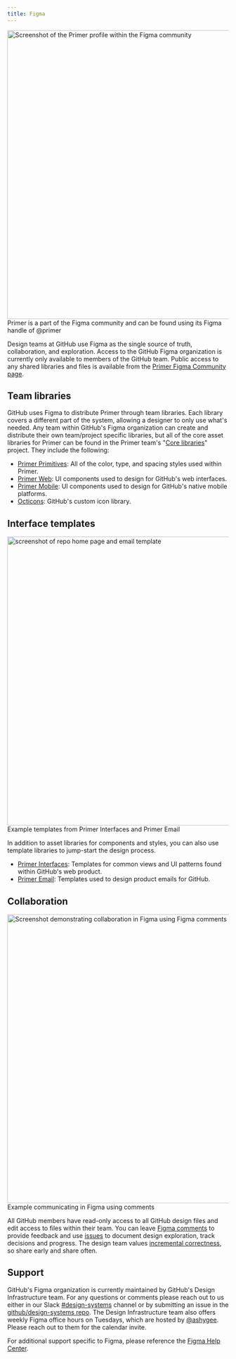 ```yaml
---
title: Figma
---
```



<Flex mb={4} flexDirection="column">
    <Flex bg="gray.1" justifyContent="center">
        <img width="656" alt="Screenshot of the Primer profile within the Figma community" src="https://user-images.githubusercontent.com/10384315/93832644-3028e080-fc2b-11ea-88d1-a7515c04fe39.png">
    </Flex>
    <Caption>Primer is a part of the Figma community and can be found using its Figma handle of @primer</Caption>
</Flex>

Design teams at GitHub use Figma as the single source of truth, collaboration, and exploration. Access to the GitHub Figma organization is currently only available to members of the GitHub team. Public access to any shared libraries and files is available from the [Primer Figma Community page](https://www.figma.com/@primer).

## Team libraries

GitHub uses Figma to distribute Primer through team libraries. Each library covers a different part of the system, allowing a designer to only use what's needed. Any team within GitHub's Figma organization can create and distribute their own team/project specific libraries, but all of the core asset libraries for Primer can be found in the Primer team's "[Core libraries](https://www.figma.com/files/797266083973274396/project/8172024/Core-libraries)" project. They include the following:

- [Primer Primitives](https://www.figma.com/file/B5XPE8IwGPIZDAvN7jqWqx/Primer-Primitives): All of the color, type, and spacing styles used within Primer.
- [Primer Web](https://www.figma.com/file/GCvY3Qv8czRgZgvl1dG6lp/Primer-Web): UI components used to design for GitHub's web interfaces.
- [Primer Mobile](https://www.figma.com/file/csCViryWkkXwBsK1aLrO0X/Primer-Mobile): UI components used to design for GitHub's native mobile platforms.
- [Octicons](https://www.figma.com/file/1ljgTFkT5NKNRfq5hw07JQ/Octicons): GitHub's custom icon library.

## Interface templates

<Flex mb={4} flexDirection="column">
    <Flex bg="gray.1" justifyContent="center">
        <img width="656" alt="screenshot of repo home page and email template" src="https://user-images.githubusercontent.com/10384315/93832849-d1b03200-fc2b-11ea-98ff-685f22236f6f.png">
    </Flex>
    <Caption>Example templates from Primer Interfaces and Primer Email</Caption>
</Flex>

In addition to asset libraries for components and styles, you can also use template libraries to jump-start the design process.

- [Primer Interfaces](https://www.figma.com/file/Y2xJLFBrU7yyiDLlEkQXcF/Primer-Interfaces): Templates for common views and UI patterns found within GitHub's web product.
- [Primer Email](https://www.figma.com/file/MZM32u6Q80DOvOGlDCNIyc/Primer-Email): Templates used to design product emails for GitHub.

## Collaboration

<Flex mb={4} flexDirection="column">
    <Flex bg="gray.1" justifyContent="center">
        <img width="656" alt="Screenshot demonstrating collaboration in Figma using Figma comments" src="https://user-images.githubusercontent.com/10384315/93832938-0f14bf80-fc2c-11ea-9e8b-e72bee3b4fdd.png">
    </Flex>
    <Caption>Example communicating in Figma using comments</Caption>
</Flex>

All GitHub members have read-only access to all GitHub design files and edit access to files within their team. You can leave [Figma comments](https://help.figma.com/article/44-comments) to provide feedback and use [issues](https://help.github.com/en/articles/about-issues) to document design exploration, track decisions and progress. The design team values [incremental correctness](https://github.com/github/product-design/blob/master/principles-and-practices.md#incremental-correctness), so share early and share often.

## Support

GitHub's Figma organization is currently maintained by GitHub's Design Infrastructure team. For any questions or comments please reach out to us either in our Slack [#design-systems](slack://channel?id={C0ZCGGGJ2}) channel or by submitting an issue in the [github/design-systems repo](https://github.com/github/design-systems/issues/new/choose). The Design Infrastructure team also offers weekly Figma office hours on Tuesdays, which are hosted by [@ashygee](https://github.com/ashygee). Please reach out to them for the calendar invite.

For additional support specific to Figma, please reference the [Figma Help Center](https://help.figma.com/hc/en-us).
